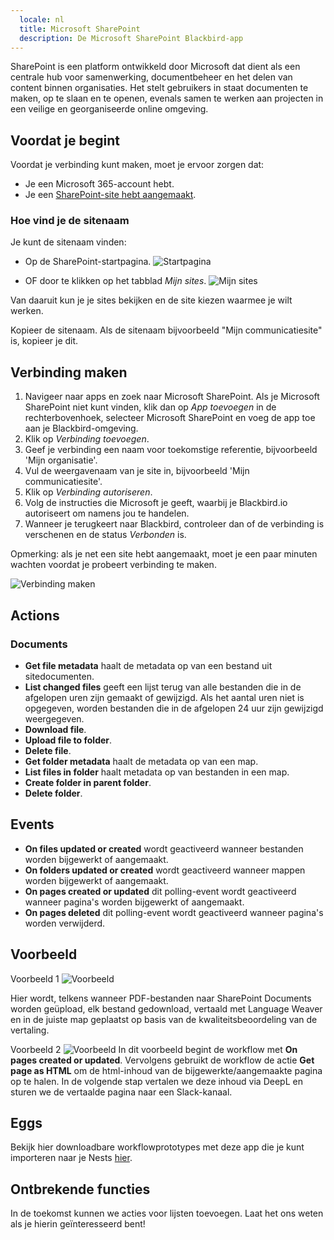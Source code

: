 ```yaml
---
  locale: nl
  title: Microsoft SharePoint
  description: De Microsoft SharePoint Blackbird-app
---
```


<LinkCard title="View on Github" target="_blank" href="https://github.com/bb-io/MicrosoftSharePoint" icon="github" />

SharePoint is een platform ontwikkeld door Microsoft dat dient als een centrale hub voor samenwerking, documentbeheer en het delen van content binnen organisaties. Het stelt gebruikers in staat documenten te maken, op te slaan en te openen, evenals samen te werken aan projecten in een veilige en georganiseerde online omgeving.

## Voordat je begint

Voordat je verbinding kunt maken, moet je ervoor zorgen dat:

- Je een Microsoft 365-account hebt.
- Je een [SharePoint-site hebt aangemaakt](https://support.microsoft.com/en-gb/office/create-a-site-in-sharepoint-4d1e11bf-8ddc-499d-b889-2b48d10b1ce8).

### Hoe vind je de sitenaam

Je kunt de sitenaam vinden:

- Op de SharePoint-startpagina.
![Startpagina](https://raw.githubusercontent.com/bb-io/MicrosoftSharePoint/main/image/README/sharepoint-start-page.png)

- OF door te klikken op het tabblad _Mijn sites_.
![Mijn sites](https://raw.githubusercontent.com/bb-io/MicrosoftSharePoint/main/image/README/my-sites.png)

Van daaruit kun je je sites bekijken en de site kiezen waarmee je wilt werken.

Kopieer de sitenaam. Als de sitenaam bijvoorbeeld "Mijn communicatiesite" is, kopieer je dit.

## Verbinding maken

1. Navigeer naar apps en zoek naar Microsoft SharePoint. Als je Microsoft SharePoint niet kunt vinden, klik dan op _App toevoegen_ in de rechterbovenhoek, selecteer Microsoft SharePoint en voeg de app toe aan je Blackbird-omgeving.
2. Klik op _Verbinding toevoegen_.
3. Geef je verbinding een naam voor toekomstige referentie, bijvoorbeeld 'Mijn organisatie'.
4. Vul de weergavenaam van je site in, bijvoorbeeld 'Mijn communicatiesite'.
5. Klik op _Verbinding autoriseren_.
6. Volg de instructies die Microsoft je geeft, waarbij je Blackbird.io autoriseert om namens jou te handelen.
7. Wanneer je terugkeert naar Blackbird, controleer dan of de verbinding is verschenen en de status _Verbonden_ is.

Opmerking: als je net een site hebt aangemaakt, moet je een paar minuten wachten voordat je probeert verbinding te maken.

![Verbinding maken](https://raw.githubusercontent.com/bb-io/MicrosoftSharePoint/main/image/README/connecting.png)

## Actions

### Documents

- **Get file metadata** haalt de metadata op van een bestand uit sitedocumenten.
- **List changed files** geeft een lijst terug van alle bestanden die in de afgelopen uren zijn gemaakt of gewijzigd. Als het aantal uren niet is opgegeven, worden bestanden die in de afgelopen 24 uur zijn gewijzigd weergegeven.
- **Download file**.
- **Upload file to folder**.
- **Delete file**.
- **Get folder metadata** haalt de metadata op van een map.
- **List files in folder** haalt metadata op van bestanden in een map.
- **Create folder in parent folder**.
- **Delete folder**.

## Events

- **On files updated or created** wordt geactiveerd wanneer bestanden worden bijgewerkt of aangemaakt.
- **On folders updated or created** wordt geactiveerd wanneer mappen worden bijgewerkt of aangemaakt.
- **On pages created or updated** dit polling-event wordt geactiveerd wanneer pagina's worden bijgewerkt of aangemaakt.
- **On pages deleted** dit polling-event wordt geactiveerd wanneer pagina's worden verwijderd.

## Voorbeeld
Voorbeeld 1
![Voorbeeld](https://raw.githubusercontent.com/bb-io/MicrosoftSharePoint/main/image/README/example.png)

Hier wordt, telkens wanneer PDF-bestanden naar SharePoint Documents worden geüpload, elk bestand gedownload, vertaald met Language Weaver en in de juiste map geplaatst op basis van de kwaliteitsbeoordeling van de vertaling.

Voorbeeld 2
![Voorbeeld](https://raw.githubusercontent.com/bb-io/MicrosoftSharePoint/main/image/README/example2.png)
In dit voorbeeld begint de workflow met **On pages created or updated**. Vervolgens gebruikt de workflow de actie **Get page as HTML** om de html-inhoud van de bijgewerkte/aangemaakte pagina op te halen. In de volgende stap vertalen we deze inhoud via DeepL en sturen we de vertaalde pagina naar een Slack-kanaal.

## Eggs

Bekijk hier downloadbare workflowprototypes met deze app die je kunt importeren naar je Nests [hier](../eggs/storage-to-mt/).

## Ontbrekende functies

In de toekomst kunnen we acties voor lijsten toevoegen. Laat het ons weten als je hierin geïnteresseerd bent!